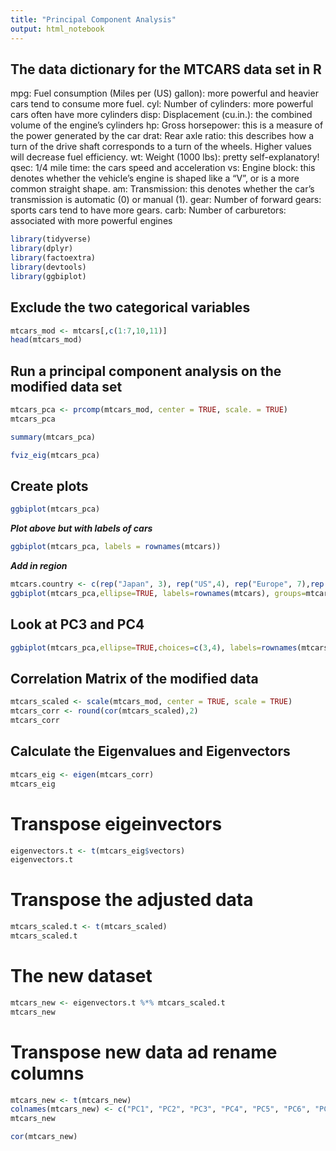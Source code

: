---
title: "Principal Component Analysis"
output: html_notebook
---

## The data dictionary for the MTCARS data set in R

mpg: Fuel consumption (Miles per (US) gallon): more powerful and heavier cars tend   to consume more fuel.
cyl: Number of cylinders: more powerful cars often have more cylinders
disp: Displacement (cu.in.): the combined volume of the engine's cylinders
hp: Gross horsepower: this is a measure of the power generated by the car
drat: Rear axle ratio: this describes how a turn of the drive shaft corresponds to   a turn of the wheels. Higher values will decrease fuel efficiency.
wt: Weight (1000 lbs): pretty self-explanatory!
qsec: 1/4 mile time: the cars speed and acceleration
vs: Engine block: this denotes whether the vehicle's engine is shaped like a "V",   or is a more common straight shape.
am: Transmission: this denotes whether the car's transmission is automatic (0) or   manual (1).
gear: Number of forward gears: sports cars tend to have more gears.
carb: Number of carburetors: associated with more powerful engines


```{r}
library(tidyverse)
library(dplyr)
library(factoextra)
library(devtools)
library(ggbiplot)
```

## Exclude the two categorical variables

```{r}
mtcars_mod <- mtcars[,c(1:7,10,11)]
head(mtcars_mod)
```



## Run a principal component analysis on the modified data set

```{r}
mtcars_pca <- prcomp(mtcars_mod, center = TRUE, scale. = TRUE)
mtcars_pca
```

```{r}
summary(mtcars_pca)
```

```{r}
fviz_eig(mtcars_pca)
```


## Create plots

```{r}
ggbiplot(mtcars_pca)
```


***Plot above but with labels of cars***

```{r}
ggbiplot(mtcars_pca, labels = rownames(mtcars))
```


***Add in region***

```{r}
mtcars.country <- c(rep("Japan", 3), rep("US",4), rep("Europe", 7),rep("US",3), "Europe", rep("Japan", 3), rep("US",4), rep("Europe", 3), "US", rep("Europe", 3))
ggbiplot(mtcars_pca,ellipse=TRUE, labels=rownames(mtcars), groups=mtcars.country)
```


## Look at PC3 and PC4

```{r}
ggbiplot(mtcars_pca,ellipse=TRUE,choices=c(3,4), labels=rownames(mtcars), groups=mtcars.country)
```


## Correlation Matrix of the modified data

```{r}
mtcars_scaled <- scale(mtcars_mod, center = TRUE, scale = TRUE)
mtcars_corr <- round(cor(mtcars_scaled),2)
mtcars_corr
```


## Calculate the Eigenvalues and Eigenvectors

```{r}
mtcars_eig <- eigen(mtcars_corr)
mtcars_eig
```



# Transpose eigeinvectors

```{r}
eigenvectors.t <- t(mtcars_eig$vectors)
eigenvectors.t
```


# Transpose the adjusted data

```{r}
mtcars_scaled.t <- t(mtcars_scaled)
mtcars_scaled.t
```


# The new dataset

```{r}
mtcars_new <- eigenvectors.t %*% mtcars_scaled.t
mtcars_new
```


# Transpose new data ad rename columns

```{r}
mtcars_new <- t(mtcars_new)
colnames(mtcars_new) <- c("PC1", "PC2", "PC3", "PC4", "PC5", "PC6", "PC7", "PC8", "PC9")
mtcars_new
```


```{r}
cor(mtcars_new)
```






